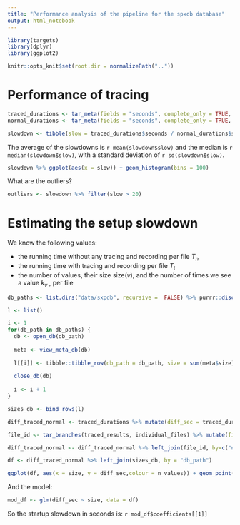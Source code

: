```yaml
---
title: "Performance analysis of the pipeline for the spxdb database"
output: html_notebook
---
```



```r
library(targets)
library(dplyr)
library(ggplot2)

knitr::opts_knit$set(root.dir = normalizePath("..")) 
```

# Performance of tracing 

```r
traced_durations <- tar_meta(fields = "seconds", complete_only = TRUE, names = starts_with("traced_results")) %>% filter(name %in% names(tar_read(traced_results)))
normal_durations <- tar_meta(fields = "seconds", complete_only = TRUE, names = starts_with("run_results2")) %>% filter(name %in% tar_branches(run_results2, map(individual_files))$run_results2)
```

```r
slowdown <- tibble(slow = traced_durations$seconds / normal_durations$seconds)
```

The average of the slowdowns is `r mean(slowdown$slow)` and the median is `r median(slowdown$slow)`, with a standard deviation of `r sd(slowdown$slow)`.

```r
slowdown %>% ggplot(aes(x = slow)) + geom_histogram(bins = 100)
```

What are the outliers?

```r
outliers <- slowdown %>% filter(slow > 20)
```


# Estimating the setup slowdown

We know the following values:

- the running time without any tracing and recording per file $T_n$
- the running time with tracing and recording per file $T_t$
- the number of values, their size $\text{size}(v)$, and the number of times we see a value $k_v$ , per file

```r
db_paths <- list.dirs("data/sxpdb", recursive =  FALSE) %>% purrr::discard(function(p) endsWith(p, "cran_db"))

l <- list()

i <- 1
for(db_path in db_paths) {
  db <- open_db(db_path)
  
  meta <- view_meta_db(db)
    
  l[[i]] <- tibble::tibble_row(db_path = db_path, size = sum(meta$size), n_values = size_db(db))
  
  close_db(db)
  
  i <- i + 1
}

sizes_db <- bind_rows(l)
```


```r
diff_traced_normal <- traced_durations %>% mutate(diff_sec = traced_durations$seconds - normal_durations$seconds)

file_id <- tar_branches(traced_results, individual_files) %>% mutate(file_path = tar_read(individual_files), db_path = file.path("data", "sxpdb", basename(file_path)))

diff_traced_normal <- diff_traced_normal %>% left_join(file_id, by=c("name" = "traced_results")) %>% select(db_path, diff_sec)

df <- diff_traced_normal %>% left_join(sizes_db, by = "db_path")
```

```r
ggplot(df, aes(x = size, y = diff_sec,colour = n_values)) + geom_point() + geom_smooth(method = "glm") 
```

And the model:

```r
mod_df <- glm(diff_sec ~ size, data = df)
```

So the startup slowdown in seconds is: `r mod_df$coefficients[[1]]`